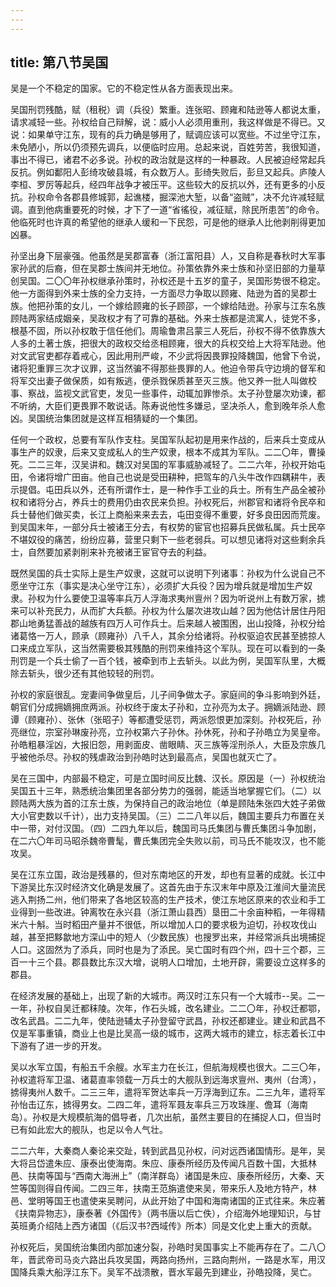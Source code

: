 ```yaml
---
---
---
```

title: 第八节吴国
---



吴是一个不稳定的国家。它的不稳定性从各方面表现出来。

吴国刑罚残酷，赋（租税）调（兵役）繁重。连张昭、顾雍和陆逊等人都说太重，请求减轻一些。孙权给自己辩解，说：威小人必须用重刑，我这样做是不得已。又说：如果单守江东，现有的兵力确是够用了，赋调应该可以宽些。不过坐守江东，未免陋小，所以仍须预先调兵，以便临时应用。总起来说，百姓劳苦，我很知道，事出不得已，诸君不必多说。孙权的政治就是这样的一种暴政。人民被迫经常起兵反抗。例如鄱阳人彭绮攻破县城，有众数万人。彭绮失败后，彭旦又起兵。庐陵人李桓、罗厉等起兵，经四年战争才被压平。这些较大的反抗以外，还有更多的小反抗。孙权命令各郡县修城郭，起谯楼，掘深池大堑，以备“盗贼”，决不允许减轻赋调。直到他病重要死的时候，才下了一道“省徭役，减征赋，除民所患苦”的命令。他临死时也许真的希望他的继承人缓和一下民怨，可是他的继承人比他剥削得更加凶暴。

孙坚出身下层豪强。他虽然是吴郡富春（浙江富阳县）人，又自称是春秋时大军事家孙武的后裔，但在吴郡士族间并无地位。孙策依靠外来士族和孙坚旧部的力量草创吴国。二〇〇年孙权继承孙策时，孙权还是十五岁的童子，吴国形势很不稳定。他一方面得到外来士族的全力支持，一方面尽力争取以顾雍、陆逊为首的吴郡士族。他把孙策的女儿，一个嫁给顾雍的长子顾邵，一个嫁给陆逊。孙家与江东名族顾陆两家结成姻亲，吴政权才有了可靠的基础。外来士族都是流寓人，徒党不多，根基不固，所以孙权敢于信任他们。周瑜鲁肃吕蒙三人死后，孙权不得不依靠族大人多的土著士族，把很大的政权交给丞相顾雍，很大的兵权交给上大将军陆逊。他对文武官吏都存着戒心，因此用刑严峻，不少武将因畏罪投降魏国，他曾下令说，诸将犯重罪三次才议罪，这当然骗不得那些畏罪的人。他迫令带兵守边境的督军和将军交出妻子做保质，如有叛逃，便杀戮保质甚至灭三族。他又养一批人叫做校事、察战，监视文武官吏，发见一些事件，动辄加罪惨杀。太子孙登屡次劝谏，都不听纳，大臣们更畏罪不敢说话。陈寿说他性多嫌忌，坚决杀人，愈到晚年杀人愈凶。吴国统治集团就是这样互相猜疑的一个集团。

任何一个政权，总要有军队作支柱。吴国军队起初是用来作战的，后来兵士变成从事生产的奴隶，后来又变成私人的生产奴隶，根本不成其为军队。二二〇年，曹操死。二二三年，汉吴讲和。魏汉对吴国的军事威胁减轻了。二二六年，孙权开始屯田，令诸将增广田亩。他自己也说是受田耕种，把驾车的八头牛改作四耦耕牛，表示提倡。屯田兵以外，还有所谓作士，是一种作手工业的兵士。所有生产品全被孙权和诸将分占，养兵士的费用仍由农民来负担。孙权死后，州郡官和诸将令民卒和兵士替他们做买卖，长江上商船来来去去，屯田变得不重要，好多良田因而荒废。到吴国末年，一部分兵士被诸王分去，有权势的宦官也招募兵民做私属。兵士民卒不堪奴役的痛苦，纷纷应募，营里只剩下一些老弱兵。可以想见诸将对这些剩余兵士，自然要加紧剥削来补充被诸王宦官夺去的利益。

既然吴国的兵士实际上是生产奴隶，这就可以说明下列诸事：孙权为什么说自己不愿坐守江东（事实是决心坐守江东），必须扩大兵役？因为增兵就是增加生产奴隶。孙权为什么要使卫温等率兵万人浮海求夷州亶州？因为听说州上有数万家，掳来可以补充民力，从而扩大兵额。孙权为什么屡次进攻山越？因为他估计居住丹阳郡山地勇猛善战的越族有四万人可作兵士。后来越人被围困，出山投降，孙权分给诸葛恪一万人，顾承（顾雍孙）八千人，其余分给诸将。孙权驱迫农民甚至掳掠人口来成立军队，这当然需要极其残酷的刑罚来维持这个军队。现在可以看到的一条刑罚是一个兵士偷了一百个钱，被牵到市上去斩头。以此为例，吴国军队里，大概除去斩头，很少还有其他较轻的刑罚。

孙权的家庭很乱。宠妻间争做皇后，儿子间争做太子。家庭间的争斗影响到外廷，朝官们分成拥嫡拥庶两派。孙权终于废太子孙和，立孙亮为太子。拥嫡派陆逊、顾谭（顾雍孙）、张休（张昭子）等都遭受惩罚，两派怨恨更加深刻。孙权死后，孙亮继位，宗室孙琳废孙亮，立孙权第六子孙休。孙休死，孙和子孙皓立为吴皇帝。孙皓粗暴淫凶，大报旧怨，用剥面皮、凿眼睛、灭三族等淫刑杀人，大臣及宗族几乎被他杀尽。孙权的残虐政治到孙皓时达到最高点，吴国也就灭亡了。

吴在三国中，内部最不稳定，可是立国时间反比魏、汉长。原因是（一）孙权统治吴国五十三年，熟悉统治集团里各部分势力的强弱，能适当地掌握它们。（二）以顾陆两大族为首的江东士族，为保持自己的政治地位（单是顾陆朱张四大姓子弟做大小官吏数以千计），出力支持吴国。（三）二二八年以后，魏国主要兵力布置在关中一带，对付汉国。（四）二四九年以后，魏国司马氏集团与曹氏集团斗争加剧，在二六〇年司马昭杀魏帝曹髦，曹氏集团完全失败以前，司马氏不能攻汉，也不能攻吴。

吴在江东立国，政治是残暴的，但对东南地区的开发，却也有显著的成就。长江中下游吴比东汉时经济文化确是发展了。这首先由于东汉末年中原及江淮间大量流民逃入荆扬二州，他们带来了各地区较高的生产技术，使江东地区原来的农业和手工业得到一些改进。钟离牧在永兴县（浙江萧山县西）垦田二十余亩种稻，一年得精米六十斛。当时稻田产量并不很低，所以增加人口的要求极为迫切，孙权攻伐山越，甚至把黟歙地方深山中的短人（少数民族）也搜罗出来，并经常派兵出境捕捉人口。这固然为了添兵，同时也是为了添民。吴亡国时有四个州，四十三个郡，三百一十三个县。郡县数比东汉大增，说明人口增加，土地开辟，需要设立这样多的郡县。

在经济发展的基础上，出现了新的大城市。两汉时江东只有一个大城市--吴。二一一年，孙权自吴迁都秣陵。次年，作石头城，改名建业。二二〇年，孙权迁都鄂，改名武昌。二二九年，使陆逊辅太子孙登留守武昌，孙权还都建业。建业和武昌不仅是军事重镇，商业上也是比吴高一级的城市，这两大城市的建立，标志着长江中下游有了进一步的开发。

吴以水军立国，有船五千余艘。水军主力在长江，但航海规模也很大。二三〇年，孙权遣将军卫温、诸葛直率领载一万兵士的大舰队到远海求亶州、夷州（台湾），掳得夷州人数千。二三三年，遣将军贺达率兵一万浮海到辽东。二三九年，遣将军孙怡击辽东，掳得男女。二四二年，遣将军聂友率兵三万攻珠崖、儋耳（海南岛）。孙权是大规模航海的倡导者，几次出航，虽然主要目的在捕捉人口，但当时已有如此宏大的舰队，也足以令人气壮。

二二六年，大秦商人秦论来交趾，转到武昌见孙权，问对远西诸国情形。是年，吴大将吕岱遣朱应、康泰出使海南。朱应、康泰所经历及传闻凡百数十国，大抵林邑、扶南等国与“西南大海洲上”（南洋群岛）诸国是朱应、康泰所经历，大秦、天竺等国则得自传闻。二四三年，扶南王范旃遣使来吴，带来乐人及地方特产，林邑、堂明等国王也遣使来吴聘问，从此开始了中国和海南诸国的正式往来。朱应著《扶南异物志》，康泰著《外国传》（两书唐以后亡佚），介绍海外地理知识，与甘英班勇介绍陆上西方诸国（《后汉书?西域传》所本）同是文化史上重大的贡献。

孙权死后，吴国统治集团内部加速分裂，孙皓时吴国事实上不能再存在了。二八〇年，晋武帝司马炎六路出兵攻吴国，两路向扬州，三路向荆州，一路是水军，用汉国降兵乘大船浮江东下。吴军不战溃散，晋水军最先到建业，孙皓投降，吴亡。